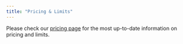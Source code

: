 ```yaml
---
title: "Pricing & Limits"
---
```

Please check our [pricing page](https://upstash.com/pricing/redis) for the most up-to-date information on pricing and limits.